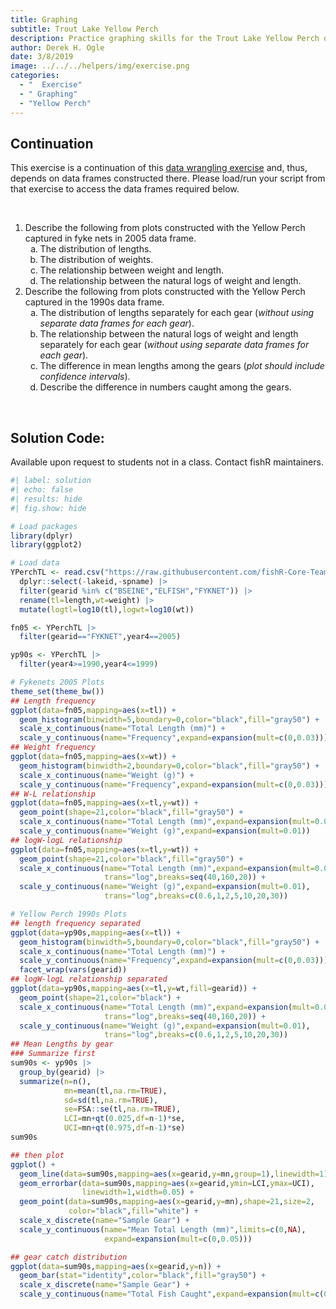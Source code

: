 ```yaml
---
title: Graphing
subtitle: Trout Lake Yellow Perch
description: Practice graphing skills for the Trout Lake Yellow Perch data set.
author: Derek H. Ogle
date: 3/8/2019
image: ../../../helpers/img/exercise.png
categories:
  - "  Exercise"
  - " Graphing"
  - "Yellow Perch"
---
```


:::{.callout-warning appearance="simple"}
## Continuation
This exercise is a continuation of this [data wrangling exercise](../2019-3-8_Wrangling_YPerchTL/) and, thus, depends on data frames constructed there. Please load/run your script from that exercise to access the data frames required below.
:::

&nbsp;

1. Describe the following from plots constructed with the Yellow Perch captured in fyke nets in 2005 data frame.
    a. The distribution of lengths.
    a. The distribution of weights.
    a. The relationship between weight and length.
    a. The relationship between the natural logs of weight and length.
1. Describe the following from plots constructed with the Yellow Perch captured in the 1990s data frame.
    a. The distribution of lengths separately for each gear (*without using separate data frames for each gear*).
    a. The relationship between the natural logs of weight and length separately for each gear (*without using separate data frames for each gear*).
    a. The difference in mean lengths among the gears (*plot should include confidence intervals*).
    a. Describe the difference in numbers caught among the gears.

&nbsp;

:::{.callout-important appearance="simple"}
## Solution Code:
Available upon request to students not in a class. Contact fishR maintainers.
:::

```r
#| label: solution 
#| echo: false
#| results: hide
#| fig.show: hide

# Load packages
library(dplyr)
library(ggplot2)

# Load data
YPerchTL <- read.csv("https://raw.githubusercontent.com/fishR-Core-Team/FSAdata/main/data-raw/YPerchTL.csv") |>
  dplyr::select(-lakeid,-spname) |>
  filter(gearid %in% c("BSEINE","ELFISH","FYKNET")) |>
  rename(tl=length,wt=weight) |>
  mutate(logtl=log10(tl),logwt=log10(wt))

fn05 <- YPerchTL |> 
  filter(gearid=="FYKNET",year4==2005)

yp90s <- YPerchTL |> 
  filter(year4>=1990,year4<=1999)

# Fykenets 2005 Plots
theme_set(theme_bw())
## Length frequency
ggplot(data=fn05,mapping=aes(x=tl)) +
  geom_histogram(binwidth=5,boundary=0,color="black",fill="gray50") +
  scale_x_continuous(name="Total Length (mm)") +
  scale_y_continuous(name="Frequency",expand=expansion(mult=c(0,0.03)))
## Weight frequency
ggplot(data=fn05,mapping=aes(x=wt)) +
  geom_histogram(binwidth=2,boundary=0,color="black",fill="gray50") +
  scale_x_continuous(name="Weight (g)") +
  scale_y_continuous(name="Frequency",expand=expansion(mult=c(0,0.03)))
## W-L relationship
ggplot(data=fn05,mapping=aes(x=tl,y=wt)) +
  geom_point(shape=21,color="black",fill="gray50") +
  scale_x_continuous(name="Total Length (mm)",expand=expansion(mult=0.01)) +
  scale_y_continuous(name="Weight (g)",expand=expansion(mult=0.01))
## logW-logL relationship
ggplot(data=fn05,mapping=aes(x=tl,y=wt)) +
  geom_point(shape=21,color="black",fill="gray50") +
  scale_x_continuous(name="Total Length (mm)",expand=expansion(mult=0.01),
                     trans="log",breaks=seq(40,160,20)) +
  scale_y_continuous(name="Weight (g)",expand=expansion(mult=0.01),
                     trans="log",breaks=c(0.6,1,2,5,10,20,30))

# Yellow Perch 1990s Plots
## length frequency separated
ggplot(data=yp90s,mapping=aes(x=tl)) +
  geom_histogram(binwidth=5,boundary=0,color="black",fill="gray50") +
  scale_x_continuous(name="Total Length (mm)") +
  scale_y_continuous(name="Frequency",expand=expansion(mult=c(0,0.03))) +
  facet_wrap(vars(gearid))
## logW-logL relationship separated
ggplot(data=yp90s,mapping=aes(x=tl,y=wt,fill=gearid)) +
  geom_point(shape=21,color="black") +
  scale_x_continuous(name="Total Length (mm)",expand=expansion(mult=0.01),
                     trans="log",breaks=seq(40,160,20)) +
  scale_y_continuous(name="Weight (g)",expand=expansion(mult=0.01),
                     trans="log",breaks=c(0.6,1,2,5,10,20,30))
## Mean Lengths by gear
### Summarize first
sum90s <- yp90s |>
  group_by(gearid) |>
  summarize(n=n(),
            mn=mean(tl,na.rm=TRUE),
            sd=sd(tl,na.rm=TRUE),
            se=FSA::se(tl,na.rm=TRUE),
            LCI=mn+qt(0.025,df=n-1)*se,
            UCI=mn+qt(0.975,df=n-1)*se)
sum90s

## then plot
ggplot() +
  geom_line(data=sum90s,mapping=aes(x=gearid,y=mn,group=1),linewidth=1) +
  geom_errorbar(data=sum90s,mapping=aes(x=gearid,ymin=LCI,ymax=UCI),
                linewidth=1,width=0.05) +
  geom_point(data=sum90s,mapping=aes(x=gearid,y=mn),shape=21,size=2,
             color="black",fill="white") +
  scale_x_discrete(name="Sample Gear") +
  scale_y_continuous(name="Mean Total Length (mm)",limits=c(0,NA),
                     expand=expansion(mult=c(0,0.05)))

## gear catch distribution
ggplot(data=sum90s,mapping=aes(x=gearid,y=n)) +
  geom_bar(stat="identity",color="black",fill="gray50") +
  scale_x_discrete(name="Sample Gear") +
  scale_y_continuous(name="Total Fish Caught",expand=expansion(mult=c(0,0.05)))


```
